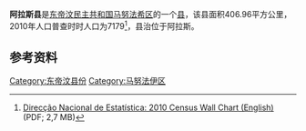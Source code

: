 '''阿拉斯县'''是[[东帝汶民主共和国|东帝汶民主共和国]][[马努法希区|马努法希区]]的一个[[县_(东帝汶)|县]]，该县面积406.96平方公里，2010年人口普查时时人口为7179<ref name="Wall">[http://dne.mof.gov.tl/published/2010%20and%202011%20Publications/Wall%20Chart%20English/Wall%20Chart%20English%209%20June%202011.pdf Direcção Nacional de Estatística: 2010 Census Wall Chart (English)] {{webarchive|url=https://web.archive.org/web/20110812113436/http://dne.mof.gov.tl/published/2010%20and%202011%20Publications/Wall%20Chart%20English/Wall%20Chart%20English%209%20June%202011.pdf |date=2011-08-12 }} (PDF; 2,7 MB)</ref>，县治位于阿拉斯。

==参考资料==
{{reflist}}

[[Category:东帝汶县份|Category:东帝汶县份]]
[[Category:马努法伊区|Category:马努法伊区]]
{{EastTimor-geo-stub}}